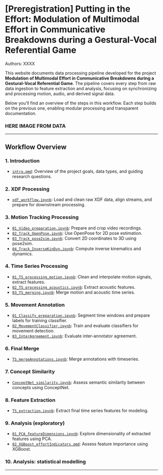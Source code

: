 # [Preregistration] Putting in the Effort: Modulation of Multimodal Effort in Communicative Breakdowns during a Gestural-Vocal Referential Game

Authors: XXXX

This website documents data processing pipeline developed for the project **Modulation of Multimodal Effort in Communicative Breakdowns during a Gestural-Vocal Referential Game**. The pipeline covers every step from raw data ingestion to feature extraction and analysis, focusing on synchronizing and processing motion, audio, and derived signal data.

Below you'll find an overview of the steps in this workflow. Each step builds on the previous one, enabling modular processing and transparent documentation.

### HERE IMAGE FROM DATA

---

## Workflow Overview

### 1. Introduction
- [`intro.qmd`](intro.qmd): Overview of the project goals, data types, and guiding research questions.

### 2. XDF Processing
- [`xdf_workflow.ipynb`](01_XDF_processing/xdf_workflow.ipynb): Load and clean raw XDF data, align streams, and prepare for downstream processing.

### 3. Motion Tracking Processing
- [`01_Video_preparation.ipynb`](02_MotionTracking_processing/01_Video_preparation.ipynb): Prepare and crop video recordings.
- [`02_Track_OpenPose.ipynb`](02_MotionTracking_processing/02_Track_OpenPose.ipynb): Use OpenPose for 2D pose estimation.
- [`03_Track_pose2sim.ipynb`](02_MotionTracking_processing/03_Track_pose2sim.ipynb): Convert 2D coordinates to 3D using pose2sim.
- [`04_Track_InverseKinDyn.ipynb`](02_MotionTracking_processing/04_Track_InverseKinDyn.ipynb): Compute inverse kinematics and dynamics.

### 4. Time Series Processing
- [`01_TS_processing_motion.ipynb`](03_TS_processing/01_TS_processing_motion.ipynb): Clean and interpolate motion signals, extract features.
- [`02_TS_processing_acoustics.ipynb`](03_TS_processing/02_TS_processing_acoustics.ipynb): Extract acoustic features.
- [`03_TS_merging.ipynb`](03_TS_processing/03_TS_merging.ipynb): Merge motion and acoustic time series.

### 5. Movement Annotation
- [`01_Classify_preparation.ipynb`](04_TS_movementAnnotation/01_Classify_preparation.ipynb): Segment time windows and prepare labels for training classifier.
- [`02_MovementClassifier.ipynb`](04_TS_movementAnnotation/02_MovementClassifier.ipynb): Train and evaluate classifiers for movement detection.
- [`03_InterAgreement.ipynb`](04_TS_movementAnnotation/03_InterAgreement.ipynb): Evaluate inter-annotator agreement.

### 6. Final Merge
- [`TS_mergeAnnotations.ipynb`](05_finalMerge/TS_mergeAnnotations.ipynb): Merge annotations with timeseries.

### 7. Concept Similarity
- [`ConceptNet_similarity.ipynb`](06_ConceptSimilarity/ConceptNet_similarity.ipynb): Assess semantic similarity between concepts using ConceptNet.

### 8. Feature Extraction
- [`TS_extraction.ipynb`](07_TS_featureExtraction/TS_extraction.ipynb): Extract final time series features for modeling.

### 9. Analysis (exploratory)
- [`01_PCA_featureDimensions.ipynb`](08_Analysis_XGBoost/01_PCA_featureDimensions.ipynb): Explore dimensionality of extracted features using PCA.
- [`02_XGBoost_effortIndicators.qmd`](08_Analysis_XGBoost/02_XGBoost_effortIndicators.qmd): Assess feature importance using XGBoost.

### 10. Analysis: statistical modelling

---




